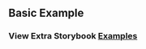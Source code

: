 

<Head>
  <title>DataGrid - Basic Example</title>
</Head>

## Basic Example

<BasicExample />

### View Extra Storybook **[Examples](https://ialopezg.github.com/datagrid?path=/story/prop-playground--default)**
